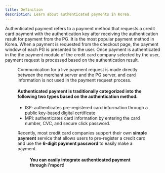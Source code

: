 ```yaml
---
title: Definition
description: Learn about authenticated payments in Korea.
---
```



Authenticated payment refers to a payment method that requests a credit card payment with the authentication key after receiving the authentication result for payment from the PG. It is the most popular payment method in Korea. When a payment is requested from the checkout page, the payment window of each PG is presented to the user. Once payment is authenticated in the the payment module of the credit card company selected by the user, payment request is processed based on the authentication result.

<Figure src="/gitbook-assets/en/flow copy (1).png" caption="Basic authenticated payment flow" />

<Hint style="info">
  Communication for a live payment request is made directly between the merchant server and the PG server, and card information is not used in the payment request process.
</Hint>

#### Authenticated payment is traditionally categorized into the following two types based on the authentication method.

- ISP: authenticates pre-registered card information through a public key-based digital certificate
- MPI: authenticates card information by entering the card number, CVC, and secure click password.

Recently, most credit card companies support their own **simple payment** service that allows users to pre-register a credit card and use the **6-digit payment password** to easily make a payment.

<Figure src="/gitbook-assets/en/image (138).png" caption="NHN KCP authenticated payment - Shinhan Card simple pay window" />

#### You can easily integrate authenticated payment through i'mport!
